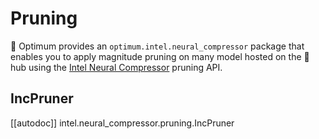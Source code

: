 <!--Copyright 2022 The HuggingFace Team. All rights reserved.

Licensed under the Apache License, Version 2.0 (the "License"); you may not use this file except in compliance with
the License. You may obtain a copy of the License at

http://www.apache.org/licenses/LICENSE-2.0

Unless required by applicable law or agreed to in writing, software distributed under the License is distributed on
an "AS IS" BASIS, WITHOUT WARRANTIES OR CONDITIONS OF ANY KIND, either express or implied. See the License for the
specific language governing permissions and limitations under the License.
-->

# Pruning

🤗 Optimum provides an `optimum.intel.neural_compressor` package that enables you to apply magnitude pruning on many model hosted on the 🤗 hub using the [Intel Neural Compressor](https://github.com/intel/neural-compressor) pruning API.

## IncPruner

[[autodoc]] intel.neural_compressor.pruning.IncPruner